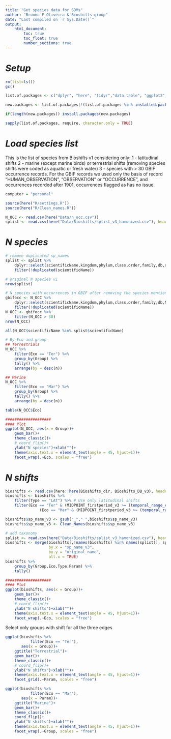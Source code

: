 ```yaml
---
title: "Get species data for SDMs"
author: "Brunno F Oliveira & Bioshifts group"
date: "Last compiled on `r Sys.Date()`"
output:
    html_document:
        toc: true
        toc_float: true
        number_sections: true
---
```


# *Setup*

```r

rm(list=ls())
gc()

list.of.packages <- c("dplyr", "here", "tidyr","data.table", "ggplot2", "pbapply")

new.packages <- list.of.packages[!(list.of.packages %in% installed.packages()[,"Package"])]

if(length(new.packages)) install.packages(new.packages)

sapply(list.of.packages, require, character.only = TRUE)

```

# *Load species list*

This is the list of species from Bioshifts v1 considering only:
1 - latitudinal shifts
2 - marine (except marine birds) or terrestrial shifts (removing species shifts were coded as aquatic or fresh water)
3 - species with > 30 GBIF occurrence records. For the GBIF records we used only the basis of record "HUMAN_OBSERVATION",  "OBSERVATION" or "OCCURRENCE", and occurrences recorded after 1901, occurrences flagged as has no issue.

```r
computer = "personal"

source(here("R/settings.R"))
source(here("R/Clean_names.R"))

N_OCC <- read.csv(here("Data/n_occ.csv"))
splist <- read.csv(here("Data/Bioshifts/splist_v3_hamonized.csv"), header = T)

```


# *N species*
```r


# remove duplicated sp_names
splist <- splist %>%
    dplyr::select(scientificName,kingdom,phylum,class,order,family,db,db_code) %>%
    filter(!duplicated(scientificName))

# original N species v1
nrow(splist)

# N species with occurrences in GBIF after removing the species mentioned above
gbifocc <- N_OCC %>%
    dplyr::select(scientificName,kingdom,phylum,class,order,family,db,N_OCC,Eco,Group) %>%
    filter(!duplicated(scientificName))
N_OCC <- gbifocc %>%
    filter(N_OCC > 30)
nrow(N_OCC)

all(N_OCC$scientificName %in% splist$scientificName)

# By Eco and group
## Terrestrials
N_OCC %>%
    filter(Eco == "Ter") %>%
    group_by(Group) %>%
    tally() %>%
    arrange(by = desc(n))

## Marine
N_OCC %>%
    filter(Eco == "Mar") %>%
    group_by(Group) %>%
    tally() %>%
    arrange(by = desc(n))

table(N_OCC$Eco)

####################
#### Plot
ggplot(N_OCC, aes(x = Group))+
    geom_bar()+
    theme_classic()+
    # coord_flip()+
    ylab("N species")+xlab("")+
    theme(axis.text.x = element_text(angle = 45, hjust=1))+
    facet_wrap(.~Eco, scales = "free")

```


# *N shifts*
```r
bioshifts <- read.csv(here::here(Bioshifts_dir, Bioshifts_DB_v3), header = T)
bioshifts <- bioshifts %>%
    filter(Type == "LAT") %>% # Use only latitudinal shifts
    filter(Eco == "Ter" & (MIDPOINT_firstperiod_v3 >= (temporal_range_env_data("Ter")[1] + n_yr_bioclimatic)) | # Shifts Marine or Terrestrial + within time period of the environmental data
               (Eco == "Mar" & (MIDPOINT_firstperiod_v3 >= (temporal_range_env_data("Mar")[1] + n_yr_bioclimatic)))) 

bioshifts$sp_name_v3 <- gsub("_"," ",bioshifts$sp_name_v3)
bioshifts$sp_name_v3 <- Clean_Names(bioshifts$sp_name_v3)

# add taxonomy
splist <- read.csv(here("Data/Bioshifts/splist_v3_hamonized.csv"), header = T)
bioshifts <- merge(bioshifts[,!names(bioshifts) %in% names(splist)], splist,
                   by.x = "sp_name_v3",
                   by.y = "original_name",
                   all.x = TRUE)
bioshifts %>%
    group_by(Group,Eco,Type,Param) %>%
    tally()

####################
#### Plot
ggplot(bioshifts, aes(x = Group))+
    geom_bar()+
    theme_classic()+
    # coord_flip()+
    ylab("N shifts")+xlab("")+
    theme(axis.text.x = element_text(angle = 45, hjust=1))+
    facet_wrap(.~Eco, scales = "free")
```

Select only groups with shift for all the three edges
```r

ggplot(bioshifts %>%
           filter(Eco == "Ter"), 
       aes(x = Group))+
    ggtitle("Terrestrial")+
    geom_bar()+
    theme_classic()+
    # coord_flip()+
    ylab("N shifts")+xlab("")+
    theme(axis.text.x = element_text(angle = 45, hjust=1))+
    facet_grid(.~Param, scales = "free")

ggplot(bioshifts %>%
           filter(Eco == "Mar"), 
       aes(x = Param))+
    ggtitle("Marine")+
    geom_bar()+
    theme_classic()+
    coord_flip()+
    ylab("N shifts")+xlab("")+
    theme(axis.text.x = element_text(angle = 45, hjust=1))+
    facet_wrap(.~Group, scales = "free")

```

